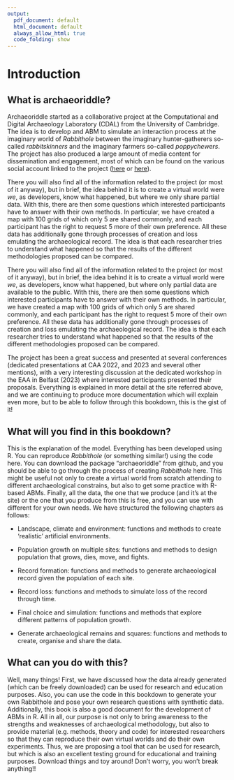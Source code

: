 ```yaml
---
output:
  pdf_document: default
  html_document: default
  always_allow_html: true
  code_folding: show
---
```


# Introduction

## What is archaeoriddle?
Archaeoriddle started as a collaborative project at the Computational and Digital Archaeology Laboratory (CDAL) from the University of Cambridge. The idea is to develop and ABM to simulate an interaction process at the imaginary world of *Rabbithole* between the imaginary hunter-gatherers so-called *rabbitskinners* and the imaginary farmers so-called *poppychewers*. The project has also produced a large amount of media content for dissemination and engagement, most of which can be found on the various social account linked to the project ([here](https://twitter.com/archaeoriddle/) or [here](https://fediscience.org/@archaeoriddle)). 


There you will also find all of the information related to the project (or most of it anyway), but in brief, the idea behind it is to create a virtual world were *we*, as developers, know what happened, but where we only share partial data. With this, there are then some questions which interested participants have to answer with their own methods. In particular, we have created a map with 100 grids of which only 5 are shared commonly, and each participant has the right to request 5 more of their own preference. All these data has additionally gone through processes of creation and loss emulating the archaeological record. The idea is that each researcher tries to understand what happened so that the results of the different methodologies proposed can be compared.


There you will also find all of the information related to the project (or most of it anyway), but in brief, the idea behind it is to create a virtual world were *we*, as developers, know what happened, but where only  partial data are available to the public. With this, there are then some questions which interested participants have to answer with their own methods. In particular, we have created a map with 100 grids of which only 5 are shared commonly, and each participant has the right to request 5 more of their own preference. All these data has additionally gone through processes of creation and loss emulating the archaeological record. The idea is that each researcher tries to understand what happened so that the results of the different methodologies proposed can be compared.


The project has been a great success and presented at several conferences (dedicated presentations at CAA 2022, and 2023 and several other mentions), with a very interesting discussion at the dedicated workshop in the EAA in Belfast (2023) where interested participants presented their proposals. Everything is explained in more detail at the site referred above, and we are continuing to produce more documentation which will explain even more, but to be able to follow through this bookdown, this is the gist of it!

## What will you find in this bookdown?
This is the explanation of the model. Everything has been developed using R. You can reproduce *Rabbithole* (or something similar!) using the code here. You can download the package "archaeoriddle" from github, and you should be able to go through the process of creating *Rabbithole* here. This might be useful not only to create a virtual world from scratch attending to different archaeological constrains, but also to get some practice with R-based ABMs. Finally, all the data, the one that we produce (and it's at the site) or the one that you produce from this is free, and you can use with different for your own needs. We have structured the following chapters as follows:

-   Landscape, climate and environment: functions and methods to create 'realistic' artificial environments.

-   Population growth on multiple sites: functions and methods to design population that grows, dies, move, and fights.

-   Record formation: functions and methods to generate archaeological record given the population of each site.

-   Record loss: functions and methods to simulate loss of the record through time.

-   Final choice and simulation: functions and methods that explore different patterns of population growth.

-   Generate archaeological remains and squares: functions and methods to create, organise and share the data.

## What can you do with this?
Well, many things! First, we have discussed how the data already generated (which can be freely downloaded) can be used for research and education purposes. Also, you can use the code in this bookdown to generate your own Rabbithole and pose your own research questions with synthetic data. Additionally, this book is also a good document for the development of ABMs in R. 
All in all, our purpose is not only to bring awareness to the strengths and weaknesses of archaeological methodology, but also to provide material (e.g. methods, theory and code) for interested researchers so that they can reproduce their own virtual worlds and do their own experiments. Thus, we are proposing a tool that can be used for research, but which is also an excellent testing ground for educational and training purposes. Download things and toy around! Don't worry, you won't break anything!!


